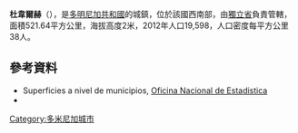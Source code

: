 {{Coord|18|22|48|N|71|21|48|W|display=title}}

'''杜韋爾赫'''（{{lang-es|Duvergé}}），是[[多明尼加共和國|多明尼加共和國]]的城鎮，位於該國西南部，由[[獨立省|獨立省]]負責管轄，面積521.64平方公里，海拔高度2米，2012年人口19,598，人口密度每平方公里38人。

==參考資料==
*Superficies a nivel de municipios, [https://web.archive.org/web/20090417021712/http://one.gob.do/index.php?option=com_content&task=view&id=63&Itemid=283 Oficina Nacional de Estadistica]
*{{cite book
  | last = De la Fuente
  | first = Santiago
  | title = Geografía Dominicana
  | publisher = Editora Colegial Quisqueyana
  | date = 1976
  | location = Santo Domingo, Dominican Republic
  | language = es }}

{{DominicanRepublic-geo-stub}}
[[Category:多米尼加城市|Category:多米尼加城市]]